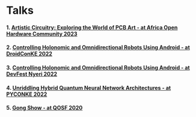 # Talks

#### 1. [Artistic Circuitry: Exploring the World of PCB Art - at Africa Open Hardware Community 2023](AfricaOpenHardwareCommunity2023.pdf)

#### 2. [Controlling Holonomic and Omnidirectional Robots Using Android - at DroidConKE 2022](droidconKE22.pdf)

#### 3. [Controlling Holonomic and Omnidirectional Robots Using Android - at DevFest Nyeri 2022](DevFestNyeri2022.pdf)

#### 4. [Unriddling Hybrid Quantum Neural Network Architectures - at PYCONKE 2022](PYCONKE2022.pdf)

#### 5. [Gong Show - at QOSF 2020](GONGSHOWATQOSF.pdf)
